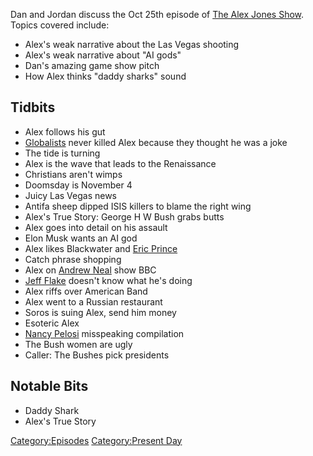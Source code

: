 {{DEFAULTSORT:
    #_EPISODE_0097:October 25, 2017
}}{{Episode
    | title           = October 25, 2017
    | caption         = Listen to this episode on [https://knowledgefight.libsyn.com/knowledge-fight-oct-25-2017 Libsyn] [https://open.spotify.com/episode/45YUXKJL10IXjyjgvCKBAe Spotify], Read the [[Transcript/97: October 25, 2017|Unofficial Transcript]]
    | episodeNumber   = 97
    | length          = 01:41:40
    | airDate         = October 27, 2017
    | coverageDate    = October 25, 2017
    | episodeType     = [[:Category:Present Day|Present Day]]
    | appearance      = [[George H W Bush]], [[The Bush family]], [[Elon Musk]], [[Eric Prince]], [[Andrew Neal]], [[Jeff Flake]]
    | beverage        = Neuro Bliss
    | oocDrop         = You're a big ol bucket of rotten milk; Daddy Shark
    | previousEpisode = [[96: October 22-23, 2017]]
    | nextEpisode     = [[98: May 2-3, 2012]]
}}

{{Stub}}

Dan and Jordan discuss the Oct 25th episode of [[The Alex Jones Show]]. Topics covered include:

*Alex's weak narrative about the Las Vegas shooting
*Alex's weak narrative about "AI gods"
*Dan's amazing game show pitch
*How Alex thinks "daddy sharks" sound

==Tidbits==

*Alex follows his gut
*[[Globalists]] never killed Alex because they thought he was a joke
*The tide is turning
*Alex is the wave that leads to the Renaissance
*Christians aren't wimps
*Doomsday is November 4
*Juicy Las Vegas news
*Antifa sheep dipped ISIS killers to blame the right wing
*Alex's True Story: George H W Bush grabs butts
*Alex goes into detail on his assault
*Elon Musk wants an AI god
*Alex likes Blackwater and [[Eric Prince]]
*Catch phrase shopping
*Alex on [[Andrew Neal]] show BBC
*[[Jeff Flake]] doesn't know what he's doing
*Alex riffs over American Band
*Alex went to a Russian restaurant
*Soros is suing Alex, send him money
*Esoteric Alex
*[[Nancy Pelosi]] misspeaking compilation
*The Bush women are ugly
*Caller: The Bushes pick presidents

==Notable Bits==

*Daddy Shark
*Alex's True Story

[[Category:Episodes]]
[[Category:Present Day]]
